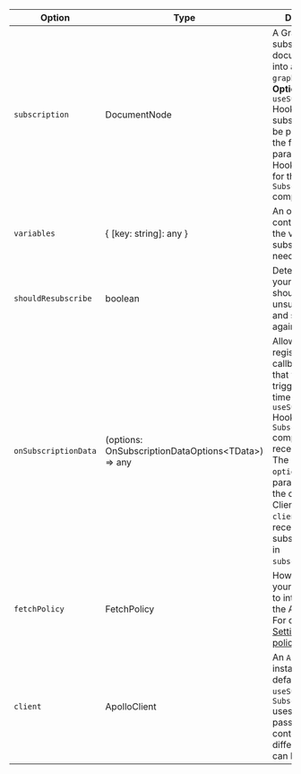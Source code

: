 | Option | Type | Description |
| - | - | - |
| `subscription` | DocumentNode | A GraphQL subscription document parsed into an AST by `graphql-tag`. **Optional** for the `useSubscription` Hook since the subscription can be passed in as the first parameter to the Hook. **Required** for the `Subscription` component. |
| `variables` | { [key: string]: any } | An object containing all of the variables your subscription needs to execute |
| `shouldResubscribe` | boolean | Determines if your subscription should be unsubscribed and subscribed again |
| `onSubscriptionData` | (options: OnSubscriptionDataOptions&lt;TData&gt;) => any | Allows the registration of a callback function, that will be triggered each time the `useSubscription` Hook / `Subscription` component receives data. The callback `options` object param consists of the current Apollo Client instance in `client`, and the received subscription data in `subscriptionData`. |
| `fetchPolicy` | FetchPolicy | How you want your component to interact with the Apollo cache. For details, see [Setting a fetch policy](https://www.apollographql.com/docs/react/data/queries/#setting-a-fetch-policy). |
| `client` | ApolloClient | An `ApolloClient` instance. By default `useSubscription` / `Subscription` uses the client passed down via context, but a different client can be passed in. |
